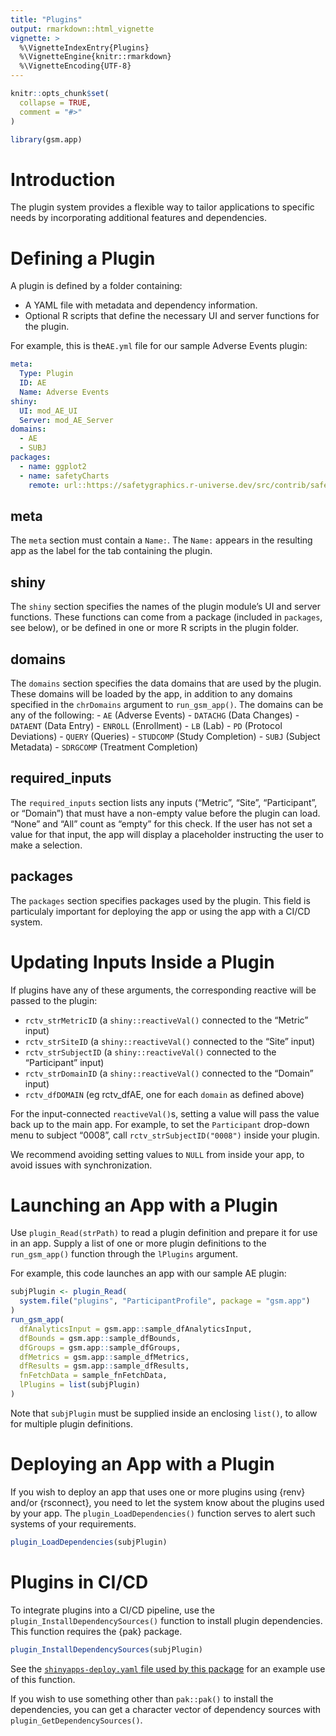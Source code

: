 ```yaml
---
title: "Plugins"
output: rmarkdown::html_vignette
vignette: >
  %\VignetteIndexEntry{Plugins}
  %\VignetteEngine{knitr::rmarkdown}
  %\VignetteEncoding{UTF-8}
---
```


```r
knitr::opts_chunk$set(
  collapse = TRUE,
  comment = "#>"
)
```

```r
library(gsm.app)
```

# Introduction

The plugin system provides a flexible way to tailor applications to specific needs by incorporating additional features and dependencies.

# Defining a Plugin

A plugin is defined by a folder containing:

- A YAML file with metadata and dependency information.
- Optional R scripts that define the necessary UI and server functions for the plugin.

For example, this is the`AE.yml` file for our sample Adverse Events plugin:

```yaml
meta:
  Type: Plugin
  ID: AE
  Name: Adverse Events
shiny:
  UI: mod_AE_UI
  Server: mod_AE_Server
domains:
  - AE
  - SUBJ
packages:
  - name: ggplot2
  - name: safetyCharts
    remote: url::https://safetygraphics.r-universe.dev/src/contrib/safetyCharts_0.4.0.tar.gz
```

## meta

The `meta` section must contain a `Name:`. The `Name:` appears in the resulting app as the label for the tab containing the plugin.

## shiny

The `shiny` section specifies the names of the plugin module's UI and server functions. These functions can come from a package (included in `packages`, see below), or be defined in one or more R scripts in the plugin folder.

## domains

The `domains` section specifies the data domains that are used by the plugin. These domains will be loaded by the app, in addition to any domains specified in the `chrDomains` argument to `run_gsm_app()`. The domains can be any of the following:
- `AE` (Adverse Events)
- `DATACHG` (Data Changes)
- `DATAENT` (Data Entry)
- `ENROLL` (Enrollment)
- `LB` (Lab)
- `PD` (Protocol Deviations)
- `QUERY` (Queries)
- `STUDCOMP` (Study Completion)
- `SUBJ` (Subject Metadata)
- `SDRGCOMP` (Treatment Completion)

## required_inputs

The `required_inputs` section lists any inputs ("Metric", "Site", "Participant", or "Domain") that must have a non-empty value before the plugin can load. "None" and "All" count as "empty" for this check. If the user has not set a value for that input, the app will display a placeholder instructing the user to make a selection.

## packages

The `packages` section specifies packages used by the plugin. This field is particulaly important for deploying the app or using the app with a CI/CD system.

# Updating Inputs Inside a Plugin

If plugins have any of these arguments, the corresponding reactive will be passed to the plugin:

- `rctv_strMetricID` (a `shiny::reactiveVal()` connected to the "Metric" input)
- `rctv_strSiteID` (a `shiny::reactiveVal()` connected to the "Site" input)
- `rctv_strSubjectID` (a `shiny::reactiveVal()` connected to the "Participant" input)
- `rctv_strDomainID` (a `shiny::reactiveVal()` connected to the "Domain" input)
- `rctv_dfDOMAIN` (eg rctv_dfAE, one for each `domain` as defined above)

For the input-connected `reactiveVal()`s, setting a value will pass the value back up to the main app. For example, to set the `Participant` drop-down menu to subject "0008", call `rctv_strSubjectID("0008")` inside your plugin.

We recommend avoiding setting values to `NULL` from inside your app, to avoid issues with synchronization.

# Launching an App with a Plugin

Use `plugin_Read(strPath)` to read a plugin definition and prepare it for use in an app. Supply a list of one or more plugin definitions to the `run_gsm_app()` function through the `lPlugins` argument.

For example, this code launches an app with our sample AE plugin:

```r
subjPlugin <- plugin_Read(
  system.file("plugins", "ParticipantProfile", package = "gsm.app")
)
run_gsm_app(
  dfAnalyticsInput = gsm.app::sample_dfAnalyticsInput,
  dfBounds = gsm.app::sample_dfBounds,
  dfGroups = gsm.app::sample_dfGroups,
  dfMetrics = gsm.app::sample_dfMetrics,
  dfResults = gsm.app::sample_dfResults,
  fnFetchData = sample_fnFetchData,
  lPlugins = list(subjPlugin)
)
```

Note that `subjPlugin` must be supplied inside an enclosing `list()`, to allow for multiple plugin definitions.

# Deploying an App with a Plugin

If you wish to deploy an app that uses one or more plugins using {renv} and/or {rsconnect}, you need to let the system know about the plugins used by your app. The `plugin_LoadDependencies()` function serves to alert such systems of your requirements.

```r
plugin_LoadDependencies(subjPlugin)
```

# Plugins in CI/CD

To integrate plugins into a CI/CD pipeline, use the `plugin_InstallDependencySources()` function to install plugin dependencies. This function requires the {pak} package.

```r
plugin_InstallDependencySources(subjPlugin)
```

See the [`shinyapps-deploy.yaml` file used by this package](https://github.com/Gilead-BioStats/gsm.app/blob/dev/.github/workflows/shinyapps-deploy.yaml) for an example use of this function.

If you wish to use something other than `pak::pak()` to install the dependencies, you can get a character vector of dependency sources with `plugin_GetDependencySources()`.
